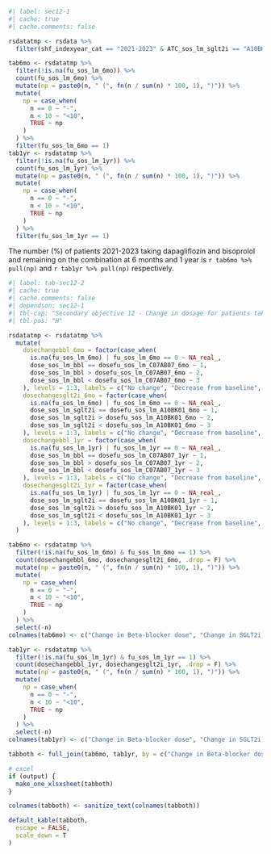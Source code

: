 
```r
#| label: sec12-1
#| cache: true
#| cache.comments: false

rsdatatmp <- rsdata %>%
  filter(shf_indexyear_cat == "2021-2023" & ATC_sos_lm_sglt2i == "A10BK01" & ATC_sos_lm_bbl == "C07AB07")

tab6mo <- rsdatatmp %>%
  filter(!is.na(fu_sos_lm_6mo)) %>%
  count(fu_sos_lm_6mo) %>%
  mutate(np = paste0(n, " (", fn(n / sum(n) * 100, 1), ")")) %>%
  mutate(
    np = case_when(
      n == 0 ~ "-",
      n < 10 ~ "<10",
      TRUE ~ np
    )
  ) %>%
  filter(fu_sos_lm_6mo == 1)
tab1yr <- rsdatatmp %>%
  filter(!is.na(fu_sos_lm_1yr)) %>%
  count(fu_sos_lm_1yr) %>%
  mutate(np = paste0(n, " (", fn(n / sum(n) * 100, 1), ")")) %>%
  mutate(
    np = case_when(
      n == 0 ~ "-",
      n < 10 ~ "<10",
      TRUE ~ np
    )
  ) %>%
  filter(fu_sos_lm_1yr == 1)
```

The number (%) of patients 2021-2023 taking dapagliflozin and bisoprolol and remaining on the combination at 6 months and 1 year is `r tab6mo %>% pull(np)` and `r tab1yr %>% pull(np)` respectively. 

```r
#| label: tab-sec12-2
#| cache: true
#| cache.comments: false
#| dependson: sec12-1
#| tbl-cap: "Secondary objective 12 - Change in dosage for patients taking dapagliflozin and bisoprolol at baseline and 6 months and 1 year 2021-2023"
#| tbl-pos: "H"

rsdatatmp <- rsdatatmp %>%
  mutate(
    dosechangebbl_6mo = factor(case_when(
      is.na(fu_sos_lm_6mo) | fu_sos_lm_6mo == 0 ~ NA_real_,
      dose_sos_lm_bbl == dosefu_sos_lm_C07AB07_6mo ~ 1,
      dose_sos_lm_bbl > dosefu_sos_lm_C07AB07_6mo ~ 2,
      dose_sos_lm_bbl < dosefu_sos_lm_C07AB07_6mo ~ 3
    ), levels = 1:3, labels = c("No change", "Decrease from baseline", "Increase from baseline")),
    dosechangesglt2i_6mo = factor(case_when(
      is.na(fu_sos_lm_6mo) | fu_sos_lm_6mo == 0 ~ NA_real_,
      dose_sos_lm_sglt2i == dosefu_sos_lm_A10BK01_6mo ~ 1,
      dose_sos_lm_sglt2i > dosefu_sos_lm_A10BK01_6mo ~ 2,
      dose_sos_lm_sglt2i < dosefu_sos_lm_A10BK01_6mo ~ 3
    ), levels = 1:3, labels = c("No change", "Decrease from baseline", "Increase from baseline")),
    dosechangebbl_1yr = factor(case_when(
      is.na(fu_sos_lm_1yr) | fu_sos_lm_1yr == 0 ~ NA_real_,
      dose_sos_lm_bbl == dosefu_sos_lm_C07AB07_1yr ~ 1,
      dose_sos_lm_bbl > dosefu_sos_lm_C07AB07_1yr ~ 2,
      dose_sos_lm_bbl < dosefu_sos_lm_C07AB07_1yr ~ 3
    ), levels = 1:3, labels = c("No change", "Decrease from baseline", "Increase from baseline")),
    dosechangesglt2i_1yr = factor(case_when(
      is.na(fu_sos_lm_1yr) | fu_sos_lm_1yr == 0 ~ NA_real_,
      dose_sos_lm_sglt2i == dosefu_sos_lm_A10BK01_1yr ~ 1,
      dose_sos_lm_sglt2i > dosefu_sos_lm_A10BK01_1yr ~ 2,
      dose_sos_lm_sglt2i < dosefu_sos_lm_A10BK01_1yr ~ 3
    ), levels = 1:3, labels = c("No change", "Decrease from baseline", "Increase from baseline")),
  )

tab6mo <- rsdatatmp %>%
  filter(!is.na(fu_sos_lm_6mo) & fu_sos_lm_6mo == 1) %>%
  count(dosechangebbl_6mo, dosechangesglt2i_6mo, .drop = F) %>%
  mutate(np = paste0(n, " (", fn(n / sum(n) * 100, 1), ")")) %>%
  mutate(
    np = case_when(
      n == 0 ~ "-",
      n < 10 ~ "<10",
      TRUE ~ np
    )
  ) %>%
  select(-n)
colnames(tab6mo) <- c("Change in Beta-blocker dose", "Change in SGLT2i dose", "6 months n (%)")

tab1yr <- rsdatatmp %>%
  filter(!is.na(fu_sos_lm_1yr) & fu_sos_lm_1yr == 1) %>%
  count(dosechangebbl_1yr, dosechangesglt2i_1yr, .drop = F) %>%
  mutate(np = paste0(n, " (", fn(n / sum(n) * 100, 1), ")")) %>%
  mutate(
    np = case_when(
      n == 0 ~ "-",
      n < 10 ~ "<10",
      TRUE ~ np
    )
  ) %>%
  select(-n)
colnames(tab1yr) <- c("Change in Beta-blocker dose", "Change in SGLT2i dose", "1 year n (%)")

tabboth <- full_join(tab6mo, tab1yr, by = c("Change in Beta-blocker dose", "Change in SGLT2i dose"))

# excel
if (output) {
  make_one_xlsxsheet(tabboth)
}

colnames(tabboth) <- sanitize_text(colnames(tabboth))

default_kable(tabboth,
  escape = FALSE,
  scale_down = T
)
```
